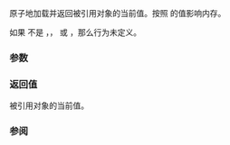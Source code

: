 {{cpp/atomic/atomic_ref/title|load}}
{{cpp/atomic/atomic_ref/navbar}}
{{ddcla|constexpr=c++26|1=&lt;!-- C++26 前 value_type 与 T 相同 --&gt;
value_type load( std::memory_order order =
                     std::memory_order_seq_cst ) const noexcept;
}}

原子地加载并返回被引用对象的当前值。按照 {{c|order}} 的值影响内存。

如果 {{c|order}} 不是 {{c|std::memory_order_relaxed}}，{{c|std::memory_order_consume}}，{{c|std::memory_order_acquire}} 或 {{c|std::memory_order_seq_cst}}，那么行为未定义。

===参数===
{{par begin}}
{{par|order|要施加的内存定序制约}}
{{par end}}

===返回值===
被引用对象的当前值。

===参阅===
{{dsc begin}}
{{dsc inc|cpp/atomic/atomic_ref/dsc operator T}}
{{dsc end}}

{{langlinks|en|es|ja}}